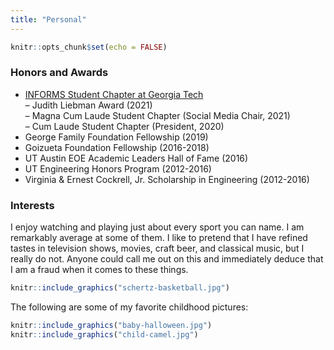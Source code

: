 ```yaml
---
title: "Personal"
---
```


```r
knitr::opts_chunk$set(echo = FALSE)
```

### Honors and Awards

- [INFORMS Student Chapter at Georgia Tech](https://sites.gatech.edu/informs-isye/) \
-- Judith Liebman Award (2021) \
-- Magna Cum Laude Student Chapter (Social Media Chair, 2021) \
-- Cum Laude Student Chapter (President, 2020)
- George Family Foundation Fellowship (2019) \
- Goizueta Foundation Fellowship (2016-2018) \
- UT Austin EOE Academic Leaders Hall of Fame (2016) \
- UT Engineering Honors Program (2012-2016) \
- Virginia \& Ernest Cockrell, Jr. Scholarship in Engineering  (2012-2016)

### Interests

I enjoy watching and playing just about every sport you can name. I am remarkably average at some of them. I like to pretend that I have refined tastes in television shows, movies, craft beer, and classical music, but I really do not. Anyone could call me out on this and immediately deduce that I am a fraud when it comes to these things.

```r
knitr::include_graphics("schertz-basketball.jpg")
```

The following are some of my favorite childhood pictures:

```r
knitr::include_graphics("baby-halloween.jpg")
knitr::include_graphics("child-camel.jpg")
```
